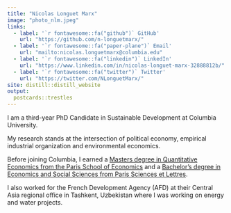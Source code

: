 ```yaml
---
title: "Nicolas Longuet Marx"
image: "photo_nlm.jpeg"
links:
  - label: '`r fontawesome::fa("github")` GitHub'
    url: "https://github.com/n-longuetmarx/"
  - label: '`r fontawesome::fa("paper-plane")` Email'
    url: "mailto:nicolas.longuetmarx@columbia.edu"
  - label: '`r fontawesome::fa("linkedin")` LinkedIn'
    url: "https://www.linkedin.com/in/nicolas-longuet-marx-32888812b/"
  - label: '`r fontawesome::fa("twitter")` Twitter'
    url: "https://twitter.com/NLonguetMarx/"
site: distill::distill_website
output:
  postcards::trestles
---
```


I am a third-year PhD Candidate in Sustainable Development at Columbia University. 

My research stands at the intersection of political economy, empirical industrial organization and environmental economics. 

Before joining Columbia, I earned a [Masters degree in Quantitative Economics from the Paris School of Economics](https://www.parisschoolofeconomics.eu/en/teaching/masters-program/ppd-public-policy-and-development/) and a [Bachelor's degree in Economics and Social Sciences from Paris Sciences et Lettres](https://psl.eu/formation/cycle-pluridisciplinaire-detudes-superieures-cpes). 

I also worked for the French Development Agency (AFD) at their Central Asia regional office in Tashkent, Uzbekistan where I was working on energy and water projects. 


